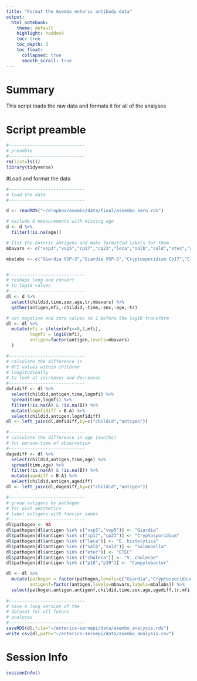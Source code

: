 ```yaml
---
title: "Format the Asembo enteric antibody data"
output: 
  html_notebook:
    theme: default
    highlight: haddock
    toc: true
    toc_depth: 3
    toc_float:
      collapsed: true
      smooth_scroll: true
---
```


# Summary

This script loads the raw data and formats it for all of the analyses

# Script preamble
```r
#-----------------------------
# preamble
#-----------------------------
rm(list=ls())
library(tidyverse)


```


#Load and format the data

```r
#-----------------------------
# load the data
#-----------------------------

d <- readRDS("~/dropbox/asembo/data/final/assembo_sero.rds")

# exclude 6 measurements with missing age 
d <- d %>%
  filter(!is.na(age))

# list the enteric antigens and make formatted labels for them
mbavars <- c("vsp3","vsp5","cp17","cp23","leca","salb","sald","etec","cholera","p18","p39")

mbalabs <- c("Giardia VSP-3","Giardia VSP-5","Cryptosporidium Cp17","Cryptosporidium Cp23","E. histolytica LecA","Salmonella LPS group B","Salmonella LPS group D","ETEC LT β subunit","Cholera toxin β subunit","Campylobacter p18","Campylobacter p39")


#-----------------------------
# reshape long and convert
# to log10 values
#-----------------------------
dl <- d %>%
  select(childid,time,sex,age,tr,mbavars) %>%
  gather(antigen,mfi,-childid,-time,-sex,-age,-tr)

# set negative and zero values to 1 before the log10 transform
dl <- dl %>%
  mutate(mfi = ifelse(mfi<=0,1,mfi),
         logmfi = log10(mfi),
         antigen=factor(antigen,levels=mbavars)
  )

#-----------------------------
# calculate the difference in 
# MFI values within children  
# longitudinally
# to look at increases and decreases
#-----------------------------
dmfidiff <- dl %>%
  select(childid,antigen,time,logmfi) %>%
  spread(time,logmfi) %>%
  filter(!is.na(A) & !is.na(B)) %>%
  mutate(logmfidiff = B-A) %>%
  select(childid,antigen,logmfidiff)
dl <- left_join(dl,dmfidiff,by=c("childid","antigen"))

#-----------------------------
# calculate the difference in age (months)
# for person-time of observation
#-----------------------------
dagediff <- dl %>%
  select(childid,antigen,time,age) %>%
  spread(time,age) %>%
  filter(!is.na(A) & !is.na(B)) %>%
  mutate(agediff = B-A) %>%
  select(childid,antigen,agediff)
dl <- left_join(dl,dagediff,by=c("childid","antigen"))

#-----------------------------
# group antigens by pathogen
# for plot aesthetics
# label antigens with fancier names
#-----------------------------
dl$pathogen <- NA
dl$pathogen[dl$antigen %in% c("vsp3","vsp5")] <- "Giardia"
dl$pathogen[dl$antigen %in% c("cp17","cp23")] <- "Cryptosporidium"
dl$pathogen[dl$antigen %in% c("leca")] <- "E. histolytica"
dl$pathogen[dl$antigen %in% c("salb","sald")] <- "Salmonella"
dl$pathogen[dl$antigen %in% c("etec")] <- "ETEC"
dl$pathogen[dl$antigen %in% c("cholera")] <- "V. cholerae"
dl$pathogen[dl$antigen %in% c("p18","p39")] <- "Campylobacter"

dl <- dl %>%
  mutate(pathogen = factor(pathogen,levels=c("Giardia","Cryptosporidium","E. histolytica","Salmonella","ETEC","V. cholerae","Campylobacter")),
         antigenf=factor(antigen,levels=mbavars,labels=mbalabs)) %>%
  select(pathogen,antigen,antigenf,childid,time,sex,age,agediff,tr,mfi,logmfi,logmfidiff)
     
#-----------------------------
# save a long version of the
# dataset for all future 
# analyses
#-----------------------------
saveRDS(dl,file="~/enterics-seroepi/data/asembo_analysis.rds")
write_csv(dl,path="~/enterics-seroepi/data/asembo_analysis.csv")
```
# Session Info
```r
sessionInfo()
```




